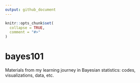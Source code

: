 ```yaml
---
output: github_document
---
```


<!-- README.md is generated from README.Rmd. Please edit that file -->

```r
knitr::opts_chunk$set(
  collapse = TRUE,
  comment = "#>"
)
```

# bayes101

<!-- badges: start -->
<!-- badges: end -->

Materials from my learning journey in Bayesian statistics: codes, visualizations, data, etc.
